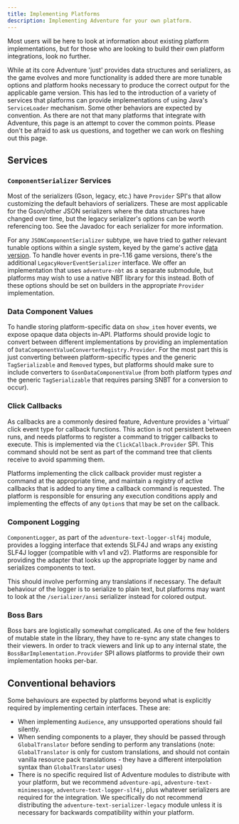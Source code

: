 ```yaml
---
title: Implementing Platforms
description: Implementing Adventure for your own platform.
---
```


Most users will be here to look at information about existing platform implementations, but for those who are looking to build their own platform integrations, look no further.

While at its core Adventure 'just' provides data structures and serializers, as the game evolves and more functionality is added there are more tunable options and platform hooks
necessary to produce the correct output for the applicable game version. This has led to the introduction of a variety of services that platforms can provide implementations of using
Java's `ServiceLoader` mechanism. Some other behaviors are expected by convention. As there are not that many platforms that integrate with Adventure, this page is an attempt to
cover the common points. Please don't be afraid to ask us questions, and together we can work on fleshing out this page.

## Services

### `ComponentSerializer` Services

Most of the serializers (Gson, legacy, etc.) have `Provider` SPI's that allow customizing the default behaviors of serializers. These are most applicable for the Gson/other JSON
serializers where the data structures have changed over time, but the legacy serializer's options can be worth referencing too. See the Javadoc for each serializer for more information.

For any `JSONComponentSerializer` subtype, we have tried to gather relevant tunable options within a single system, keyed by the game's active
[data version](https://minecraft.wiki/w/Data_version). To handle hover events in pre-1.16 game versions, there's the additional `LegacyHoverEventSerializer`
interface. We offer an implementation that uses `adventure-nbt` as a separate submodule, but platforms may wish to use a native NBT library for this instead.
Both of these options should be set on builders in the appropriate `Provider` implementation.

### Data Component Values

To handle storing platform-specific data on `show_item` hover events, we expose opaque data objects in-API. Platforms should provide logic to convert between different
implementations by providing an implementation of `DataComponentValueConverterRegistry.Provider`. For the most part this is just converting between platform-specific types
and the generic `TagSerializable` and `Removed` types, but platforms should make sure to include converters to `GsonDataComponentValue` (from both platform types
*and* the generic `TagSerializable` that requires parsing SNBT for a conversion to occur).

### Click Callbacks

As callbacks are a commonly desired feature, Adventure provides a 'virtual' click event type for callback functions. This action is not persistent between runs, and needs
platforms to register a command to trigger callbacks to execute. This is implemented via the `ClickCallback.Provider` SPI. This command should not be sent as part of the
command tree that clients receive to avoid spamming them.

Platforms implementing the click callback provider must register a command at the appropriate time, and maintain a registry of active callbacks that is added to any time a
callback command is requested. The platform is responsible for ensuring any execution conditions apply and implementing the effects of any `Option`s that may be set on the callback.

### Component Logging

`ComponentLogger`, as part of the `adventure-text-logger-slf4j` module, provides a logging interface that extends SLF4J and wraps any existing SLF4J logger (compatible with
v1 and v2). Platforms are responsible for providing the adapter that looks up the appropriate logger by name and serializes components to text.

This should involve performing any translations if necessary. The default behaviour of the logger is to serialize to plain text, but platforms may want to look at the
`/serializer/ansi` serializer instead for colored output.

### Boss Bars

Boss bars are logistically somewhat complicated. As one of the few holders of mutable state in the library, they have to re-sync any state changes to their viewers.
In order to track viewers and link up to any internal state, the `BossBarImplementation.Provider` SPI allows platforms to provide their own implementation hooks per-bar.

## Conventional behaviors

Some behaviours are expected by platforms beyond what is explicitly required by implementing certain interfaces. These are:

* When implementing `Audience`, any unsupported operations should fail silently.
* When sending components to a player, they should be passed through `GlobalTranslator` before sending to perform any translations (note: `GlobalTranslator` is only for
  custom translations, and should not contain vanilla resource pack translations - they have a different interpolation syntax than `GlobalTranslator` uses)
* There is no specific required list of Adventure modules to distribute with your platform, but we recommend `adventure-api`, `adventure-text-minimessage`,
  `adventure-text-logger-slf4j`, plus whatever serializers are required for the integration. We specifically do not recommend distributing the
  `adventure-text-serializer-legacy` module unless it is necessary for backwards compatibility within your platform.
